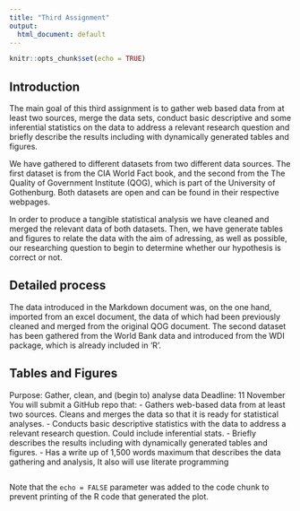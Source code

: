 ```yaml
---
title: "Third Assignment"
output:
  html_document: default
---
```


```r
knitr::opts_chunk$set(echo = TRUE)

```


## Introduction
The main goal of this third assignment is to gather web based data from at least two sources, merge the data sets, conduct basic descriptive and some inferential statistics on the data to address a relevant research question and briefly describe the results including with dynamically generated tables and figures. 

We have gathered to different datasets from two different data sources. The first dataset is from the CIA World Fact book, and the second from the The Quality of Government Institute (QOG), which is part of the University of Gothenburg. Both datasets are open and can be found in their respective webpages.

In order to produce a tangible statistical analysis we have cleaned and merged the relevant data of both datasets. Then, we have generate tables and figures to relate the data with the aim of adressing, as well as possible, our researching question to begin to determine whether our hypothesis is correct or not.

## Detailed process

The data introduced in the Markdown document was, on the one hand, imported from an excel document, the data of which had been previously cleaned and merged from the original QOG document.
The second dataset has been gathered from the World Bank data and introduced from the WDI package, which is already included in 'R'.


## Tables and Figures 

Purpose: Gather, clean, and (begin to) analyse data
Deadline: 11 November
You will submit a GitHub repo that:
- Gathers web-based data from at least two sources. Cleans and merges the data so that it is ready for statistical analyses.
- Conducts basic descriptive statistics with the data to address a relevant research question. Could include inferential stats.
- Briefly describes the results including with dynamically generated tables and figures.
- Has a write up of 1,500 words maximum that describes the data gathering and analysis, It also will use literate programming




```r

```


Note that the `echo = FALSE` parameter was added to the code chunk to prevent printing of the R code that generated the plot.
